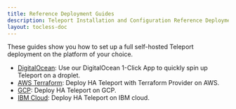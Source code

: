 ```yaml
---
title: Reference Deployment Guides
description: Teleport Installation and Configuration Reference Deployment Guides.
layout: tocless-doc
---
```


These guides show you how to set up a full self-hosted Teleport deployment on
the platform of your choice.

- [DigitalOcean](./deployments/digitalocean.mdx/): Use our DigitalOcean 1-Click App to quickly spin up Teleport on a droplet. 
- [AWS Terraform](./deployments/aws-terraform.mdx): Deploy HA Teleport with Terraform Provider on AWS.
- [GCP](./deployments/gcp.mdx): Deploy HA Teleport on GCP.
- [IBM Cloud](./deployments/ibm.mdx): Deploy HA Teleport on IBM cloud.
